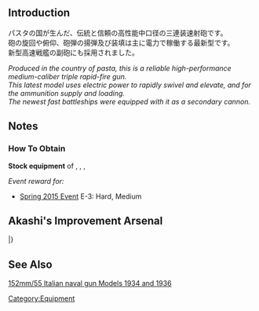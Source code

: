 {{Template:Equipmentinfo
|name = OTO 152mm Triple Rapid Gun Mount
|id = 134
|japanesename = OTO 152mm三連装速射砲
|icon = {{YellowGun}}
|type = Secondary Gun
|effect = {{Firepower}}+8 {{AA}}+2 {{Hit}}+1 {{Armor}}+1 {{Range}} Medium
|scrap = {{Ammo}}2 {{Steel}}5 
|image = <gallery type="slideshow" widths="360px" position="center" hideaddbutton="true">
File:Equipment134-1.png
File:Equipment134-2.png
File:Equipment134-3.png
File:Equipment134-4.png
</gallery>
|LC = lime
|CA = lime
|CAV = lime
|BB = lime
|BBV = lime
|FASTBB = lime
|CV = lime
|CVL = lime
|CVB= lime
|CL = lime
|CLT = lime
|AV = lime
|AS = lime
|AR = lime}}

==Introduction==
パスタの国が生んだ、伝統と信頼の高性能中口径の三連装速射砲です。<br>
砲の旋回や俯仰、砲弾の揚弾及び装填は主に電力で稼働する最新型です。<br>
新型高速戦艦の副砲にも採用されました。

''Produced in the country of pasta, this is a reliable high-performance medium-caliber triple rapid-fire gun.''<br>
''This latest model uses electric power to rapidly swivel and elevate, and for the ammunition supply and loading.''<br>
''The newest fast battleships were equipped with it as a secondary cannon.''

==Notes==
<div class="mw-collapsible"><h3>How To Obtain</h3>
<div class="mw-collapsible-content">
'''Stock equipment''' of {{Ship/Link|Italia}}, {{Ship/Link|Littorio}}, {{Ship/Link|Roma Kai}}, {{Ship/Link|Roma}}

''Event reward for:''
* [[Spring 2015 Event]] E-3: Hard, Medium

</div></div>

==Akashi's Improvement Arsenal==
{{AkashiWorkshop}}
{{AkashiWorkshopLine
|Name={{PAGENAME}}
|ItemType=YellowGun
|Fuel=10
|Ammo=90
|Steel=120
|Baux=0
|Mats0-5=2/3
|Mats6-9=3/4
|Mats10=-
|Screws0-5=2/3
|Screws6-9=3/5
|Screws10=-
|EquipConsume0-5=-
|EquipConsume6-9=1x{{RedGunMedium|15.5cm Triple Gun Mount}}
|EquipConsume10=-
|Sun=L<br>R
|Mon=&nbsp;<br>R
|Tue=L<br>&nbsp;
|Wed=L<br>&nbsp;
|Thu=&nbsp;<br>R
|Fri=&nbsp;<br>R
|Sat=L<br>&nbsp;
|2ndShip=[[Littorio]]<br>[[Roma]]
}}
|}

==See Also==
[[wikipedia:152_mm/55_Italian_naval_gun_Models_1934_and_1936|152mm/55 Italian naval gun Models 1934 and 1936]]
{{Equipmentlist}}
[[Category:Equipment]]